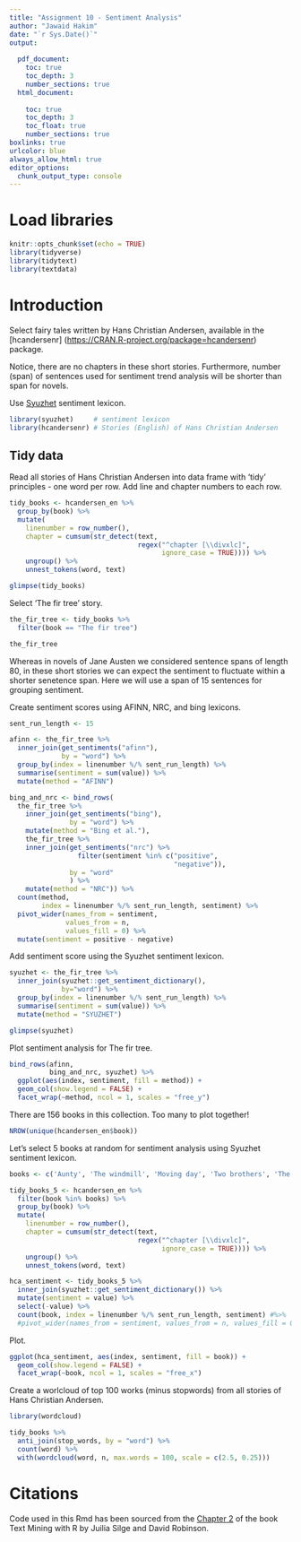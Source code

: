 ```yaml
---
title: "Assignment 10 - Sentiment Analysis"
author: "Jawaid Hakim"
date: "`r Sys.Date()`"
output:
  
  pdf_document: 
    toc: true
    toc_depth: 3
    number_sections: true
  html_document:
    
    toc: true
    toc_depth: 3
    toc_float: true
    number_sections: true
boxlinks: true
urlcolor: blue
always_allow_html: true
editor_options: 
  chunk_output_type: console
---
```


# Load libraries

```r
knitr::opts_chunk$set(echo = TRUE)
library(tidyverse)
library(tidytext)
library(textdata)
```

# Introduction

Select fairy tales written by Hans Christian Andersen, available in the [hcandersenr] (<https://CRAN.R-project.org/package=hcandersenr>) package.

Notice, there are no chapters in these short stories. Furthermore, number (span) of sentences used for sentiment trend analysis will be shorter than span for novels.

Use [Syuzhet](https://cran.r-project.org/web/packages/syuzhet/vignettes/syuzhet-vignette.html) sentiment lexicon.

```r
library(syuzhet)     # sentiment lexicon
library(hcandersenr) # Stories (English) of Hans Christian Andersen
```

## Tidy data

Read all stories of Hans Christian Andersen into data frame with 'tidy' principles - one word per row. Add line and chapter numbers to each row.

```r
tidy_books <- hcandersen_en %>%
  group_by(book) %>%
  mutate(
    linenumber = row_number(),
    chapter = cumsum(str_detect(text, 
                                regex("^chapter [\\divxlc]", 
                                      ignore_case = TRUE)))) %>%
    ungroup() %>%
    unnest_tokens(word, text)

glimpse(tidy_books)
```

Select 'The fir tree' story.

```r
the_fir_tree <- tidy_books %>% 
  filter(book == "The fir tree")

the_fir_tree
```

Whereas in novels of Jane Austen we considered sentence spans of length 80, in these short stories we can expect the sentiment to fluctuate within a shorter senetence span. Here we will use a span of 15 sentences for grouping sentiment.

Create sentiment scores using AFINN, NRC, and bing lexicons.  

```r
sent_run_length <- 15

afinn <- the_fir_tree %>% 
  inner_join(get_sentiments("afinn"), 
             by = "word") %>% 
  group_by(index = linenumber %/% sent_run_length) %>% 
  summarise(sentiment = sum(value)) %>% 
  mutate(method = "AFINN")

bing_and_nrc <- bind_rows(
  the_fir_tree %>% 
    inner_join(get_sentiments("bing"), 
               by = "word") %>%
    mutate(method = "Bing et al."),
    the_fir_tree %>% 
    inner_join(get_sentiments("nrc") %>% 
                 filter(sentiment %in% c("positive", 
                                         "negative")),
               by = "word"
               ) %>%
    mutate(method = "NRC")) %>%
  count(method, 
        index = linenumber %/% sent_run_length, sentiment) %>%
  pivot_wider(names_from = sentiment,
              values_from = n,
              values_fill = 0) %>% 
  mutate(sentiment = positive - negative)

```

Add sentiment score using the Syuzhet sentiment lexicon.

```r
syuzhet <- the_fir_tree %>% 
  inner_join(syuzhet::get_sentiment_dictionary(), 
             by="word") %>% 
  group_by(index = linenumber %/% sent_run_length) %>% 
  summarise(sentiment = sum(value)) %>% 
  mutate(method = "SYUZHET")

glimpse(syuzhet)
```

Plot sentiment analysis for The fir tree.

```r
bind_rows(afinn, 
          bing_and_nrc, syuzhet) %>%
  ggplot(aes(index, sentiment, fill = method)) +
  geom_col(show.legend = FALSE) +
  facet_wrap(~method, ncol = 1, scales = "free_y")
```

There are 156 books in this collection. Too many to plot together!

```r
NROW(unique(hcandersen_en$book))
```

Let's select 5 books at random for sentiment analysis using Syuzhet sentiment lexicon.

```r
books <- c('Aunty', 'The windmill', 'Moving day', 'Two brothers', 'The fir tree')

tidy_books_5 <- hcandersen_en %>%
  filter(book %in% books) %>%
  group_by(book) %>%
  mutate(
    linenumber = row_number(),
    chapter = cumsum(str_detect(text, 
                                regex("^chapter [\\divxlc]", 
                                      ignore_case = TRUE)))) %>%
    ungroup() %>%
    unnest_tokens(word, text)

hca_sentiment <- tidy_books_5 %>%
  inner_join(syuzhet::get_sentiment_dictionary()) %>% 
  mutate(sentiment = value) %>%
  select(-value) %>%
  count(book, index = linenumber %/% sent_run_length, sentiment) #%>%
  #pivot_wider(names_from = sentiment, values_from = n, values_fill = 0) 

```

Plot.

```r
ggplot(hca_sentiment, aes(index, sentiment, fill = book)) +
  geom_col(show.legend = FALSE) +
  facet_wrap(~book, ncol = 1, scales = "free_x")
```

Create a worlcloud of top 100 works (minus stopwords) from all stories of Hans Christian Andersen.

```r
library(wordcloud)

tidy_books %>%
  anti_join(stop_words, by = "word") %>%
  count(word) %>%
  with(wordcloud(word, n, max.words = 100, scale = c(2.5, 0.25)))
```

# Citations
Code used in this Rmd has been sourced from the [Chapter 2](https://www.tidytextmining.com/sentiment.html) of the book Text Mining with R by Juilia Silge and David Robinson.
